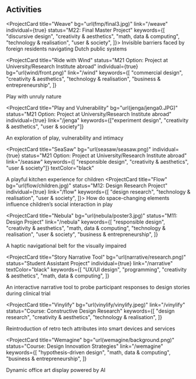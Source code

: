 
## Activities

<ProjectCard
  title="Weave"
  bg="url(fmp/final3.jpg)"
  link="/weave"
  individual={true}
  status="M22: Final Master Project"
  keywords={[
    "discursive design",
    "creativity & aesthetics",
    "math, data & computing",
    "technology & realisation",
    "user & society",
]}> Invisible barriers faced by foreign residents navigating Dutch public systems

</ProjectCard>

<ProjectCard
  title="Ride with Wind"
  status="M21 Option: Project at University/Research Institute abroad"
  individual={true}
  bg="url(wind/front.png)"
  link="/wind"
  keywords={[
    "commercial design",
    "creativity & aesthetics",
    "technology & realisation",
    "business & entrepreneurship",
  ]}
>
  Play with unruly nature
</ProjectCard>

<ProjectCard
  title="Play and Vulnerability"
  bg="url(jenga/jenga0.JPG)"
  status="M21 Option: Project at University/Research Institute abroad"
  individual={true}
  link="/jenga"
  keywords={["experiment design", "creativity & aesthetics", "user & society"]}
>
  An exploration of play, vulnerability and intimacy
</ProjectCard>

<ProjectCard
  title="SeaSaw"
  bg="url(seasaw/seasaw.png)"
  individual={true}
  status="M21 Option: Project at University/Research Institute abroad"
  link="/seasaw"
  keywords={[ "responsible design", "creativity & aesthetics", "user & society"]}
  textColor="black"
>
  A playful kitchen experience for children
</ProjectCard>
<ProjectCard
  title="Flow"
  bg="url(flow/children.jpg)"
  status="M12: Design Research Project"
  individual={true}
  link="/flow"
  keywords={[
    "design research",
    "technology & realisation",
    "user & society",
]}>
How do space-changing elements influence children’s social interaction in play

</ProjectCard>

<ProjectCard
  title="Nebula"
  bg="url(nebula/poster3.jpg)"
  status="M11: Design Project"
  link="/nebula"
  keywords={[
    "responsible design",
    "creativity & aesthetics",
    "math, data & computing",
    "technology & realisation",
    "user & society",
    "business & entrepreneurship",
  ]}
>
  A haptic navigational belt for the visually impaired
</ProjectCard>

<!--  <ProjectCard
title="Meet"
bg="linear-gradient(to right, #662D8C 0%, #ED1E79 100%)"
status="Completed"
keywords={["internet of things", "growing systems"]}

> An IoT device for your distant loved ones

</ProjectCard> -->

<!-- <ProjectCard
title="Kami"
bg="linear-gradient(to right, #D4145A 0%, #FBB03B 100%)"
status="Completed"
keywords={["pragmatism philosophy"]}

> When a booking rental service connects the past, current and future

</ProjectCard>  -->

<ProjectCard
  title="Story Narrative Tool"
  bg="url(narrative/research.png)"
  status="Student Assistant Project"
  individual={true}
  link="/narrative"
  textColor="black"
  keywords={[
    "UX/UI design",
    "programming",
    "creativity & aesthetics",
    "math, data & computing",
  ]}
>
  An interactive narrative tool to probe participant responses to design stories
  during clinical trial
</ProjectCard>

<ProjectCard
  title="Vinylify"
  bg="url(vinylify/vinylify.jpeg)"
  link="/vinylify"
  status="Course: Constructive Design Research"
  keywords={[
    "design research",
    "creativity & aesthetics",
    "technology & realisation",
  ]}
>
  Reintroduction of retro tech attributes into smart devices and services
</ProjectCard>

<!--
<ProjectCard
  title="Who care for the carers"
  bg="linear-gradient(to right, #D585FF 0%, #00FFEE 100%)"
  status="Completed"
  keywords={[
    "healthcare",
    "mental health",
    "ui/ux design",
    "design sprint",
    "dutch design week",
  ]}
></ProjectCard> -->

<ProjectCard
  title="Wemagine"
  bg="url(wemagine/background.png)"
  status="Course: Design Innovation Strategies"
  link="/wemagine"
  keywords={[
    "hypothesis-driven design",
    "math, data & computing",
    "business & entrepreneurship",
  ]}
>
  Dynamic office art display powered by AI
</ProjectCard>

<!--
<ProjectCard
  title="Face Recognition"
  bg="linear-gradient(to right, #D585FF 0%, #00FFEE 100%)"
  status="Completed"
  link="/face"
  keywords={["artificial intelligence", "neural network"]}
>
  Applied artificial intelligence in facial recognition
</ProjectCard>

<ProjectCard
  title="Argonaut"
  bg="linear-gradient(to right, #D585FF 0%, #00FFEE 100%)"
  status="Completed"
  link="/argonaut"
  keywords={["micro-frontend architecture", "typescript", "corporate project"]}
>
  Micro frontend framework with run-time integration
</ProjectCard>
-->
